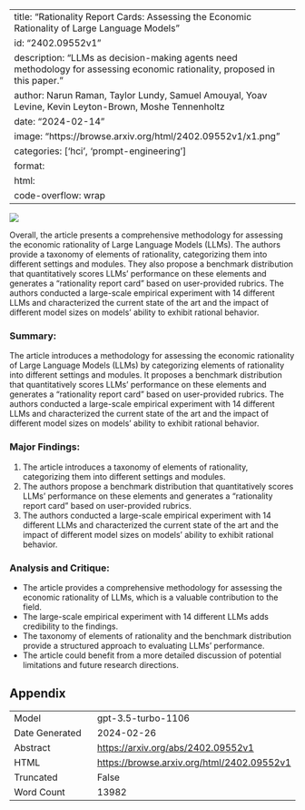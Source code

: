 
---
title: "Rationality Report Cards: Assessing the Economic Rationality of Large Language Models"
id: "2402.09552v1"
description: "LLMs as decision-making agents need methodology for assessing economic rationality, proposed in this paper."
author: Narun Raman, Taylor Lundy, Samuel Amouyal, Yoav Levine, Kevin Leyton-Brown, Moshe Tennenholtz
date: "2024-02-14"
image: "https://browse.arxiv.org/html/2402.09552v1/x1.png"
categories: ['hci', 'prompt-engineering']
format:
  html:
    code-overflow: wrap
---

![](https://browse.arxiv.org/html/2402.09552v1/x1.png)

Overall, the article presents a comprehensive methodology for assessing the economic rationality of Large Language Models (LLMs). The authors provide a taxonomy of elements of rationality, categorizing them into different settings and modules. They also propose a benchmark distribution that quantitatively scores LLMs' performance on these elements and generates a "rationality report card" based on user-provided rubrics. The authors conducted a large-scale empirical experiment with 14 different LLMs and characterized the current state of the art and the impact of different model sizes on models' ability to exhibit rational behavior.

### Summary:
The article introduces a methodology for assessing the economic rationality of Large Language Models (LLMs) by categorizing elements of rationality into different settings and modules. It proposes a benchmark distribution that quantitatively scores LLMs' performance on these elements and generates a "rationality report card" based on user-provided rubrics. The authors conducted a large-scale empirical experiment with 14 different LLMs and characterized the current state of the art and the impact of different model sizes on models' ability to exhibit rational behavior.

### Major Findings:
1. The article introduces a taxonomy of elements of rationality, categorizing them into different settings and modules.
2. The authors propose a benchmark distribution that quantitatively scores LLMs' performance on these elements and generates a "rationality report card" based on user-provided rubrics.
3. The authors conducted a large-scale empirical experiment with 14 different LLMs and characterized the current state of the art and the impact of different model sizes on models' ability to exhibit rational behavior.

### Analysis and Critique:
- The article provides a comprehensive methodology for assessing the economic rationality of LLMs, which is a valuable contribution to the field.
- The large-scale empirical experiment with 14 different LLMs adds credibility to the findings.
- The taxonomy of elements of rationality and the benchmark distribution provide a structured approach to evaluating LLMs' performance.
- The article could benefit from a more detailed discussion of potential limitations and future research directions.

## Appendix

|          |          |
|----------|----------|
| Model     | gpt-3.5-turbo-1106       |
| Date Generated     | 2024-02-26       |
| Abstract | [https://arxiv.org/abs/2402.09552v1](https://arxiv.org/abs/2402.09552v1)        |
| HTML     | [https://browse.arxiv.org/html/2402.09552v1](https://browse.arxiv.org/html/2402.09552v1)       |
| Truncated       | False       |
| Word Count       | 13982       |